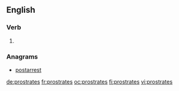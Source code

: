 ==English==

===Verb===
{{head|en}}

# {{en-third-person singular of|prostrate}}

===Anagrams===
* [[postarrest#English|postarrest]]

[[de:prostrates]]
[[fr:prostrates]]
[[oc:prostrates]]
[[fi:prostrates]]
[[vi:prostrates]]